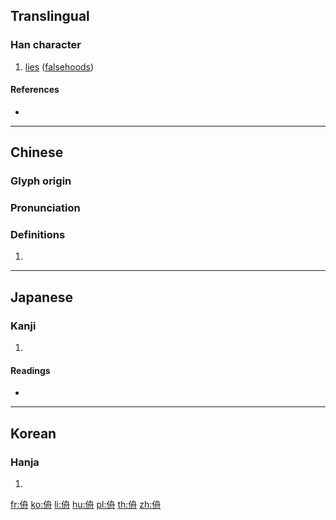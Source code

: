 {{character info/new}}
==Translingual==

===Han character===
{{Han char|rn=9|rad=人|as=06|sn=8|four=27240|canj=OHBY|ids=⿰亻舟}}

# [[lie]]s ([[falsehood]]s)

====References====
* {{Han ref|kx=0102.170|dkj=00606|dj=0217.010|hdz=10149.110|uh=4F9C|ud=20380|bh=CBC5|bd=52165}}

----

==Chinese==
{{zh-forms}}

===Glyph origin===
{{Han etym}}

===Pronunciation===
{{zh-pron
|m=zhōu
|c=zau1
|mc=y
|oc=y
|ma=
|cat=n
}}

===Definitions===
{{zh-hanzi}}

# {{rfdef|lang=zh}}

----

==Japanese==

===Kanji===
{{ja-kanji|grade=|rs=人06}}

# {{defn|lang=ja|sort=人06}}

====Readings====
* {{ja-readings|on=[[ちゅう]] (chū), [[ちゅ]] (chu)|kun=[[おおいかくす]] (ooikakusu), [[いつわる]] (itsuwaru)}}

----

==Korean==

===Hanja===
{{ko-hanja|hangeul=주|rv=ju|mr=chu}}

# {{defn|lang=ko|sort=人06}}

[[fr:侜]]
[[ko:侜]]
[[li:侜]]
[[hu:侜]]
[[pl:侜]]
[[th:侜]]
[[zh:侜]]